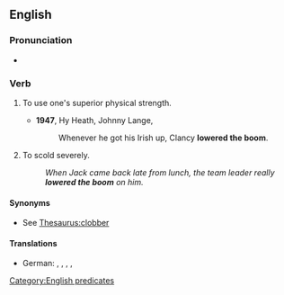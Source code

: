 ==English==

===Pronunciation===
* {{audio|en|En-au-lower the boom.ogg|Audio (AU)}}

===Verb===
{{en-verb|*}}

# {{lb|en|idiomatic}} To use one's superior physical strength.
#* '''1947''', Hy Heath, Johnny Lange, ''{{w|Clancy Lowered the Boom}}''
#*: Whenever he got his Irish up, Clancy '''lowered the boom'''.
# {{lb|en|idiomatic|with "on"}} To scold severely.
#: ''When Jack came back late from lunch, the team leader really '''lowered the boom''' on him.''

====Synonyms====
* See [[Thesaurus:clobber]]

====Translations====
{{trans-top|to scold severely}}
* German: {{t|de|den Marsch blasen}}, {{t+|de|eine Standpauke halten}}, {{t|de|herunterputzen}}, {{t+|de|zur Minna machen}}, {{t|de|einen Anschiss verpassen}} {{qualifier|colloquial, rough}}
{{trans-mid}}
{{trans-bottom}}

[[Category:English predicates]]